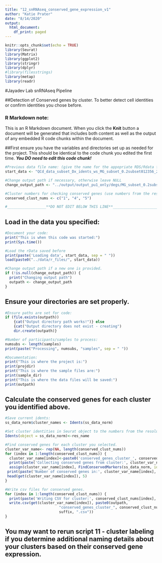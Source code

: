 ```yaml
---
title: "12_snRNAseq_conserved_gene_expression_v1"
author: "Katie Prater"
date: "8/14/2020"
output: 
  html_document:
    df_print: paged
---
```


```r
knitr::opts_chunk$set(echo = TRUE)
library(Seurat)
library(Matrix)
library(ggplot2)
library(stringr)
library(dplyr)
#library(filesstrings)
library(metap)
library(readr)
```

#Jayadev Lab snRNAseq Pipeline

##Detection of Conserved genes by cluster. To better detect cell identities or confirm identities you chose before.

### R Markdown note:
This is an R Markdown document. When you click the **Knit** button a document will be generated that includes both content as well as the output of any embedded R code chunks within the document.

##First ensure you have the variables and directories set up as needed for the project. This should be identical to the code chunk you edited the first time. ***You DO need to edit this code chunk! ***
```r
#Previous data file name: (give the name for the appopriate RDS/Rdata file)
start_data <- "QCd_data_subset_Dx_idents_ws_MG_subset_0.2subset012356_20200910.rdata"

#Change output path if necessary, otherwise leave NULL
change_output_path <- "../output/output_pu1_only/degs/MG_subset_0.2subset012356/"

#Cluster numbers for checking conserved genes (use numbers from the resolution you chose before):
conserved_clust_nums <- c("1", "4", "5")

#__________________**DO NOT EDIT BELOW THIS LINE**___________________________
```

## Load in the data you specified:
```r
#Document your code:
print("This is when this code was started:")
print(Sys.time())

#Load the rData saved before
print(paste('Loading data', start_data, sep = " "))
load(paste0("../data/r_files/", start_data))

#Change output path if a new one is provided.
if (!is.null(change_output_path)) {
  print("Changing output path")
  outpath <- change_output_path
}
```
## Ensure your directories are set properly.
```r
#Ensure paths are set for code:
if (file.exists(outpath))
    {cat("Output directory path works!")} else 
    {cat("Output directory does not exist - creating")
    dir.create(outpath)}

#Number of participants/samples to process:
numsubs <- length(samples)
print(paste("Processing", numsubs, "samples", sep = " "))

#Documentation:
print("This is where the project is:")
print(projdir)
print("This is where the sample files are:")
print(sample_dir)
print("This is where the data files will be saved:")
print(outpath)

```
## Calculate the conserved genes for each cluster you identified above.
```r
#Save current idents:
ss_data_norm$cluster_names <- Idents(ss_data_norm)

#Set cluster identities in Seurat object to the numbers from the resolution you chose previously
Idents(object = ss_data_norm)<-res_name

#Find conserved genes for each cluster you selected.
cluster_var_name<- rep(NA, length(conserved_clust_nums))
for (index in 1:length(conserved_clust_nums)) {
  cluster_var_name[index]<-paste0('conserved_genes_cluster_', conserved_clust_nums[index], collapse = "")
  print(paste('Collecting conserved genes from cluster:', cluster_var_name[index], sep=" "))
  assign(cluster_var_name[index], FindConservedMarkers(ss_data_norm, ident.1 = conserved_clust_nums[index], grouping.var = var_subset))
 print(paste('Number of conserved genes in:', cluster_var_name[index], nrow(get(cluster_var_name[index])), sep=" "))
 head(get(cluster_var_name[index]), 5)
}

#Write csv files for conserved genes.
for (index in 1:length(conserved_clust_nums)) {
  print(paste('Writing CSV for cluster:', conserved_clust_nums[index], sep=" "))
  write.csv(get(cluster_var_name[index]), paste0(outpath,
                         "conserved_genes_cluster_", conserved_clust_nums[index],
                         suffix, ".csv"))
}

```

## You may want to rerun script 11 - cluster labeling if you determine additional naming details about your clusters based on their conserved gene expression.